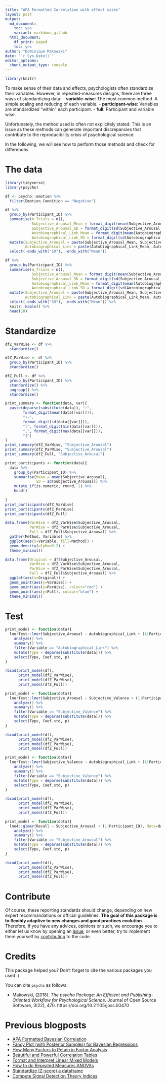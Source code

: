 ```yaml
---
title: "APA Formatted Correlation with effect sizes"
layout: post
output:
  md_document:
    toc: yes
    variant: markdown_github
  html_document:
    df_print: paged
    toc: yes
author: "Dominique Makowski"
date: "`r Sys.Date()`"
editor_options: 
  chunk_output_type: console
---
```



```r
library(knitr)
```



To make sense of their data and effects, psychologists often standardize their variables. However, in repeated-measures designs, there are three ways of standardizing data:
- **variable-wise**: The most common method. A simple scaling and reducing of each variable.
- **participant-wise**: Variables are standardized "within" each participant.
- **full**: Participant and variable wise.

Unfortunately, the method used is often not explicitely stated. This is an issue as these methods can generate important discrepancies that contribute to the reproducibility crisis of psychological science. 

In the following, we will see how to perform those methods and check for differences.

# The data

```r
library(tidyverse)
library(psycho)

df <- psycho::emotion %>% 
  filter(Emotion_Condition == "Negative")

df %>% 
  group_by(Participant_ID) %>% 
  summarise(n_Trials = n(),
            Subjective_Arousal_Mean = format_digit(mean(Subjective_Arousal, na.rm=TRUE)),
            Subjective_Arousal_SD = format_digit(sd(Subjective_Arousal, na.rm=TRUE)),
            Autobiographical_Link_Mean = format_digit(mean(Autobiographical_Link, na.rm=TRUE)),
            Autobiographical_Link_SD = format_digit(sd(Autobiographical_Link, na.rm=TRUE))) %>% 
  mutate(Subjective_Arousal = paste(Subjective_Arousal_Mean, Subjective_Arousal_SD, sep=" +- "),
         Autobiographical_Link = paste(Autobiographical_Link_Mean, Autobiographical_Link_SD, sep=" +- ")) %>% 
  select(-ends_with("SD"), -ends_with("Mean"))
```
```r
df %>% 
  group_by(Participant_ID) %>% 
  summarise(n_Trials = n(),
            Subjective_Arousal_Mean = format_digit(mean(Subjective_Arousal, na.rm=TRUE)),
            Subjective_Arousal_SD = format_digit(sd(Subjective_Arousal, na.rm=TRUE)),
            Autobiographical_Link_Mean = format_digit(mean(Autobiographical_Link, na.rm=TRUE)),
            Autobiographical_Link_SD = format_digit(sd(Autobiographical_Link, na.rm=TRUE))) %>% 
  mutate(Subjective_Arousal = paste(Subjective_Arousal_Mean, Subjective_Arousal_SD, sep=" +- "),
         Autobiographical_Link = paste(Autobiographical_Link_Mean, Autobiographical_Link_SD, sep=" +- ")) %>% 
  select(-ends_with("SD"), -ends_with("Mean")) %>%  
  knitr::kable() %>% 
  head(10)
```



# Standardize
```r
dfZ_VarWise <- df %>% 
  standardize()

dfZ_ParWise <- df %>% 
  group_by(Participant_ID) %>% 
  standardize()

dfZ_Full <- df %>% 
  group_by(Participant_ID) %>% 
  standardize() %>% 
  ungroup() %>% 
  standardize()
```



```r
print_summary <- function(data, var){
  paste(deparse(substitute(data)), ":", 
        format_digit(mean(data[[var]])),
        "+-",
        format_digit(sd(data[[var]])),
        "[", format_digit(min(data[[var]])),
        ",", format_digit(max(data[[var]])),
        "]")
}
print_summary(dfZ_VarWise, "Subjective_Arousal")
print_summary(dfZ_ParWise, "Subjective_Arousal")
print_summary(dfZ_Full, "Subjective_Arousal")
```



```r
print_participants <- function(data){
  data %>% 
    group_by(Participant_ID) %>% 
    summarise(Mean = mean(Subjective_Arousal), 
              SD = sd(Subjective_Arousal)) %>% 
    mutate_if(is.numeric, round, 2) %>% 
    head() 
    
}
print_participants(dfZ_VarWise)
print_participants(dfZ_ParWise)
print_participants(dfZ_Full)
```





```r
data.frame(VarWise = dfZ_VarWise$Subjective_Arousal,
           ParWise = dfZ_ParWise$Subjective_Arousal,
           Full = dfZ_Full$Subjective_Arousal) %>% 
  gather(Method, Variable) %>% 
  ggplot(aes(x=Variable, fill=Method)) +
  geom_density(alpha=0.2) +
  theme_minimal()
```

```r
data.frame(Original = df$Subjective_Arousal,
           VarWise = dfZ_VarWise$Subjective_Arousal,
           ParWise = dfZ_ParWise$Subjective_Arousal,
           Full = dfZ_Full$Subjective_Arousal) %>% 
  ggplot(aes(x=Original)) +
  geom_point(aes(y=VarWise)) +
  geom_point(aes(y=ParWise), colour="red") +
  geom_point(aes(y=Full), colour="blue") +
  theme_minimal()
```


# Test

```r
print_model <- function(data){
  lmerTest::lmer(Subjective_Arousal ~ Autobiographical_Link + (1|Participant_ID), data=data) %>% 
    analyze() %>% 
    summary() %>% 
    filter(Variable == "Autobiographical_Link") %>% 
    mutate(Type = deparse(substitute(data))) %>% 
    select(Type, Coef.std, p)
}

rbind(print_model(df), 
      print_model(dfZ_VarWise),
      print_model(dfZ_ParWise),
      print_model(dfZ_Full))
```

```r
print_model <- function(data){
  lmerTest::lmer(Subjective_Arousal ~ Subjective_Valence + (1|Participant_ID), data=data) %>% 
    analyze() %>% 
    summary() %>% 
    filter(Variable == "Subjective_Valence") %>% 
    mutate(Type = deparse(substitute(data))) %>% 
    select(Type, Coef.std, p)
}

rbind(print_model(df), 
      print_model(dfZ_VarWise),
      print_model(dfZ_ParWise),
      print_model(dfZ_Full))
```

```r
print_model <- function(data){
  lmerTest::lmer(Subjective_Valence ~ Autobiographical_Link + (1|Participant_ID), data=data) %>% 
    analyze() %>% 
    summary() %>% 
    filter(Variable == "Subjective_Valence") %>% 
    mutate(Type = deparse(substitute(data))) %>% 
    select(Type, Coef.std, p)
}

rbind(print_model(df), 
      print_model(dfZ_VarWise),
      print_model(dfZ_ParWise),
      print_model(dfZ_Full))
```


```r
print_model <- function(data){
  lme4::glmer(Recall ~ Subjective_Arousal + (1|Participant_ID), data=data, family="binomial") %>% 
    analyze() %>% 
    summary() %>% 
    filter(Variable == "Subjective_Arousal") %>% 
    mutate(Type = deparse(substitute(data))) %>% 
    select(Type, Coef.std, p)
}

rbind(print_model(df), 
      print_model(dfZ_VarWise),
      print_model(dfZ_ParWise),
      print_model(dfZ_Full))
```

# Contribute

Of course, these reporting standards should change, depending on new expert recommandations or official guidelines. **The goal of this package is to flexibly adaptive to new changes and good practices evolution**. Therefore, if you have any advices, opinions or such, we encourage you to either let us know by opening an [issue](https://github.com/neuropsychology/psycho.R/issues), or even better, try to implement them yourself by [contributing](https://github.com/neuropsychology/psycho.R/blob/master/.github/CONTRIBUTING.md) to the code. 


# Credits

This package helped you? Don't forget to cite the various packages you used :)

You can cite `psycho` as follows:

- Makowski, (2018). *The psycho Package: An Efficient and Publishing-Oriented Workflow for Psychological Science*. Journal of Open Source Software, 3(22), 470. https://doi.org/10.21105/joss.00470


# Previous blogposts

- [APA Formatted Bayesian Correlation](https://neuropsychology.github.io/psycho.R/2018/06/11/bayesian_correlation.html)
- [Fancy Plot (with Posterior Samples) for Bayesian Regressions](https://neuropsychology.github.io/psycho.R/2018/06/03/plot_bayesian_model.html)
- [How Many Factors to Retain in Factor Analysis](https://neuropsychology.github.io/psycho.R/2018/05/24/n_factors.html)
- [Beautiful and Powerful Correlation Tables](https://neuropsychology.github.io/psycho.R/2018/05/20/correlation.html)
- [Format and Interpret Linear Mixed Models](https://neuropsychology.github.io/psycho.R/2018/05/10/interpret_mixed_models.html)
- [How to do Repeated Measures ANOVAs](https://neuropsychology.github.io/psycho.R/2018/05/01/repeated_measure_anovas.html)
- [Standardize (Z-score) a dataframe](https://neuropsychology.github.io/psycho.R/2018/03/29/standardize.html)
- [Compute Signal Detection Theory Indices](https://neuropsychology.github.io/psycho.R/2018/03/29/SDT.html)
